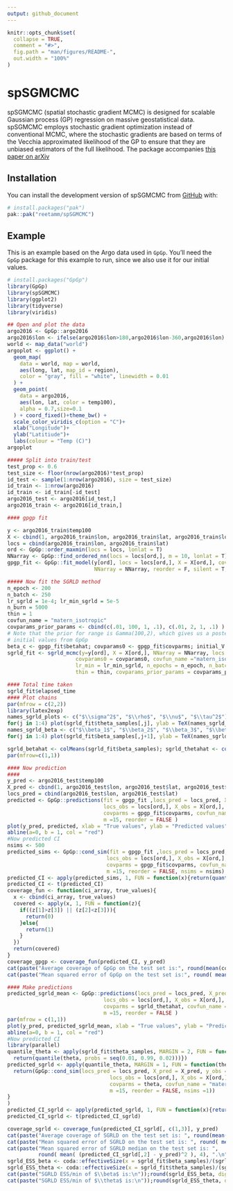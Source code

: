 ```yaml
---
output: github_document
---
```


<!-- README.md is generated from README.Rmd. Please edit that file -->

```r
knitr::opts_chunk$set(
  collapse = TRUE,
  comment = "#>",
  fig.path = "man/figures/README-",
  out.width = "100%"
)
```

# spSGMCMC

<!-- badges: start -->
<!-- badges: end -->

spSGMCMC (spatial stochastic gradient MCMC) is designed for scalable Gaussian process (GP) regression on massive geostatistical data. spSGMCMC employs stochastic gradient optimization instead of conventional MCMC, where the stochastic gradients are based on terms of the Vecchia approximated likelihood of the GP to ensure that they are unbiased estimators of the full likelihood. The package accompanies [this paper on arXiv](https://arxiv.org/abs/2405.04531)

## Installation

You can install the development version of spSGMCMC from [GitHub](https://github.com/) with:

``` r
# install.packages("pak")
pak::pak("reetamm/spSGMCMC")
```

## Example

This is an example based on the Argo data used in `GpGp`. You'll need the `GpGp` package for this example to run, since we also use it for our initial values.

```r
# install.packages("GpGp")
library(GpGp)
library(spSGMCMC)
library(ggplot2)
library(tidyverse)
library(viridis)
```


```r
## Open and plot the data
argo2016 <- GpGp::argo2016
argo2016$lon <- ifelse(argo2016$lon>180,argo2016$lon-360,argo2016$lon)
world <- map_data("world")
argoplot <- ggplot() +
  geom_map(
    data = world, map = world,
    aes(long, lat, map_id = region),
    color = "gray", fill = "white", linewidth = 0.01
  ) +
  geom_point(
    data = argo2016,
    aes(lon, lat, color = temp100),
    alpha = 0.7,size=0.1
  ) + coord_fixed()+theme_bw() +
  scale_color_viridis_c(option = "C")+
  xlab("Longitude")+
  ylab("Latitiude")+
  labs(colour = "Temp (C)")
argoplot
```

```r
##### Split into train/test
test_prop <- 0.6
test_size <- floor(nrow(argo2016)*test_prop)
id_test <- sample(1:nrow(argo2016), size = test_size)
id_train <- 1:nrow(argo2016)
id_train <- id_train[-id_test]
argo2016_test <- argo2016[id_test,]
argo2016_train <- argo2016[id_train,]

#### gpgp fit

y <- argo2016_train$temp100
X <- cbind(1, argo2016_train$lon, argo2016_train$lat, argo2016_train$lon^2, argo2016_train$lat^2)
locs = cbind(argo2016_train$lon, argo2016_train$lat)
ord <- GpGp::order_maxmin(locs = locs, lonlat = T)
NNarray <- GpGp::find_ordered_nn(locs = locs[ord,], m = 10, lonlat = T)
gpgp_fit <- GpGp::fit_model(y[ord], locs = locs[ord,], X = X[ord,], covfun_name = "matern_isotropic",
                            NNarray = NNarray, reorder = F, silent = T, m_seq = c(10))

```

```r
##### Now fit the SGRLD method
n_epoch <- 200
n_batch <- 250
lr_sgrld = 1e-4; lr_min_sgrld = 5e-5
n_burn = 5000
thin = 1
covfun_name = "matern_isotropic"
covparams_prior_params <- cbind(c(.01, 100, 1, .1), c(.01, 2, 1, .1) )
# Note that the prior for range is Gamma(100,2), which gives us a posterior mean of 50. Apt for very smooth global data
# initial values from GpGp
beta_c <- gpgp_fit$betahat; covparams0 <- gpgp_fit$covparms; initial_V <- diag(gpgp_fit$info)
sgrld_fit <- sgrld_mcmc(y=y[ord], X = X[ord,], NNarray = NNarray, locs = locs[ord,], beta_0 = beta_c,
                      covparams0 = covparams0, covfun_name ="matern_isotropic", lr = lr_sgrld,
                      lr_min = lr_min_sgrld, n_epochs = n_epoch, n_batch = n_batch, n_burn = n_burn,
                      thin = thin, covparams_prior_params = covparams_prior_params, silent = F)
```

```r
#### Total time taken
sgrld_fit$elapsed_time
#### Plot chains
par(mfrow = c(2,2))
library(latex2exp)
names_sgrld_plots <- c("$\\sigma^2$", "$\\rho$", "$\\nu$", "$\\tau^2$")
for(j in 1:4) plot(sgrld_fit$theta_samples[,j], ylab = TeX(names_sgrld_plots[j]), type = "l")
names_sgrld_beta <- c("$\\beta_1$", "$\\beta_2$", "$\\beta_3$", "$\\beta_4$")
for(j in 1:4) plot(sgrld_fit$beta_samples[,j+1], ylab = TeX(names_sgrld_beta[j]), type = "l")

sgrld_betahat <- colMeans(sgrld_fit$beta_samples); sgrld_thetahat <- colMeans(sgrld_fit$theta_samples)
par(mfrow=c(1,1))
```

```r
#### Now prediction
####
y_pred <- argo2016_test$temp100
X_pred <- cbind(1, argo2016_test$lon, argo2016_test$lat, argo2016_test$lon^2, argo2016_test$lat^2)
locs_pred = cbind(argo2016_test$lon, argo2016_test$lat)
predicted <- GpGp::predictions(fit = gpgp_fit ,locs_pred = locs_pred, X_pred = X_pred, y_obs = y[ord],
                               locs_obs = locs[ord,], X_obs = X[ord,], beta = gpgp_fit$betahat,
                               covparms = gpgp_fit$covparms, covfun_name = "matern_isotropic",
                               m =15, reorder = FALSE )
plot(y_pred, predicted, xlab = "True values", ylab = "Predicted values")
abline(a=0, b = 1, col = "red")
#Now predicted CI
nsims <- 500
predicted_sims <- GpGp::cond_sim(fit = gpgp_fit ,locs_pred = locs_pred, X_pred = X_pred, y_obs = y[ord],
                                locs_obs = locs[ord,], X_obs = X[ord,], beta = gpgp_fit$betahat,
                                covparms = gpgp_fit$covparms, covfun_name = "matern_isotropic",
                                m =15, reorder = FALSE, nsims = nsims)
predicted_CI <- apply(predicted_sims, 1, FUN = function(x){return(quantile(x, probs = c(0.025, 0.975)))})
predicted_CI <- t(predicted_CI)
coverage_fun <- function(ci_array, true_values){
  x <- cbind(ci_array, true_values)
  covered <- apply(x, 1, FUN = function(z){
    if((z[1]>z[3]) || (z[2]<z[3])){
      return(0)
    }else{
      return(1)
    }
  })
  return(covered)
}
coverage_gpgp <- coverage_fun(predicted_CI, y_pred)
cat(paste("Average coverage of GpGp on the test set is:", round(mean(coverage_gpgp),4), ".\n"))
cat(paste("Mean squared error of GpGp on the test set is:", round( mean( (predicted - y_pred)^2 ), 4), ".\n"))
```

```r
#### Make predictions
predicted_sgrld_mean <- GpGp::predictions(locs_pred = locs_pred, X_pred = X_pred, y_obs = y[ord],
                               locs_obs = locs[ord,], X_obs = X[ord,], beta = gpgp_fit$betahat,
                               covparms = sgrld_thetahat, covfun_name = "matern_isotropic",
                               m =15, reorder = FALSE )
par(mfrow = c(1,1))
plot(y_pred, predicted_sgrld_mean, xlab = "True values", ylab = "Predicted values")
abline(a=0, b = 1, col = "red")
#Now predicted CI
library(parallel)
quantile_theta <- apply(sgrld_fit$theta_samples, MARGIN = 2, FUN = function(theta){
  return(quantile(theta, probs = seq(0.01, 0.99, 0.02)))})
predicted_sgrld <- apply(quantile_theta, MARGIN = 1, FUN = function(theta) {
  return(GpGp::cond_sim(locs_pred = locs_pred, X_pred = X_pred, y_obs = y[ord],
                                 locs_obs = locs[ord,], X_obs = X[ord,], beta = gpgp_fit$betahat,
                                 covparms = theta, covfun_name = "matern_isotropic",
                                 m =15, reorder = FALSE, nsims =1))
}
)
predicted_CI_sgrld <- apply(predicted_sgrld, 1, FUN = function(x){return(quantile(x, probs = c(0.025, 0.5, 0.975)))})
predicted_CI_sgrld <- t(predicted_CI_sgrld)
```

```r
coverage_sgrld <- coverage_fun(predicted_CI_sgrld[, c(1,3)], y_pred)
cat(paste("Average coverage of SGRLD on the test set is: ", round(mean(coverage_sgrld),4), ".\n", sep = ""))
cat(paste("Mean squared error of SGRLD on the test set is: ", round( mean( (predicted_sgrld_mean - y_pred)^2 ), 4), ".\n", sep = ""))
cat(paste("Mean squared error of SGRLD median on the test set is: ",
          round( mean( (predicted_CI_sgrld[,2] - y_pred)^2 ), 4), ".\n", sep=""))
sgrld_ESS_beta <- coda::effectiveSize(x = sgrld_fit$beta_samples)/(sgrld_fit$elapsed_time/60)
sgrld_ESS_theta <- coda::effectiveSize(x = sgrld_fit$theta_samples)/(sgrld_fit$elapsed_time/60)
cat(paste("SGRLD ESS/min of $\\beta$ is:\n"));round(sgrld_ESS_beta, digits = 4)
cat(paste("SGRLD ESS/min of $\\theta$ is:\n"));round(sgrld_ESS_theta, digits = 4)
```